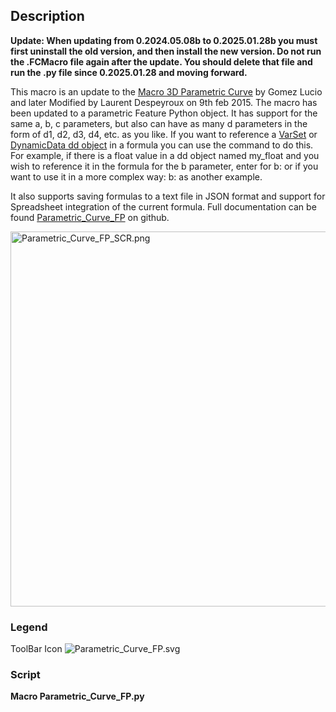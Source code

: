 <languages/>
<translate>

<!--T:1-->
{{Macro
|Name=Macro Parametric_Curve_FP
|Icon=Parametric_Curve_FP.svg
|Description=Update of Macro 3D Parametric Curve, but with new features. Creates a Feature Python object, offers spreadsheet and JSON integration, expanded parameters.<br/>It has support for the same a, b, c parameters, but also can have as many d parameters in the form of d1, d2, d3, d4, etc. as you like.<br/>It also supports saving formulas to a text file in JSON format and support for Spreadsheet integration of the current formula.<br/>Full documentation can be found [https://github.com/mwganson/Parametric_Curve_FP Full Documentation on Github Parametric_Curve_FP] on github. 
|Author=TheMarkster
|Version=2025.05.08
|Date=2025-05-08
|FCVersion=1.0
|Download=[https://wiki.freecad.org/images/5/59/Parametric_Curve_FP.svg ToolBar Icon]
|SeeAlso=[[Macro_3D_Parametric_Curve|Macro 3D Parametric Curve]] [[Image:Macro_3D_Parametric_Curve.png|24px]]
|Links=[https://github.com/mwganson/Parametric_Curve_FP Full Documentation on Github]
}}

== Description == <!--T:2-->

<!--T:9-->
'''Update: When updating from 0.2024.05.08b to 0.2025.01.28b you must first uninstall the old version, and then install the new version. Do not run the .FCMacro file again after the update. You should delete that file and run the .py file since 0.2025.01.28 and moving forward.'''

<!--T:4-->
This macro is an update to the [[Macro_3D_Parametric_Curve|Macro 3D Parametric Curve]] by Gomez Lucio and later Modified by Laurent Despeyroux on 9th feb 2015. The macro has been updated to a parametric Feature Python object. It has support for the same a, b, c parameters, but also can have as many d parameters in the form of d1, d2, d3, d4, etc. as you like. If you want to reference a [[Std_VarSet|VarSet]] or [[DynamicData_Workbench|DynamicData dd object]] in a formula you can use the {{Incode|fc(expr)}} command to do this. For example, if there is a float value in a dd object named my_float and you wish to reference it in the formula for the b parameter, enter for b: {{Incode|fc(dd.my_float)}} or if you want to use it in a more complex way: b: {{Incode|fc(dd.my_float) * a + pi}} as another example.

<!--T:5-->
It also supports saving formulas to a text file in JSON format and support for Spreadsheet integration of the current formula. Full documentation can be found [https://github.com/mwganson/Parametric_Curve_FP Parametric_Curve_FP] on github.

</translate>
[[File:Parametric_Curve_FP_SCR.png|600px]]
<translate>
<!--T:3-->
{{Caption|Parametric_Curve_FP screenshot‎}}

=== Legend === <!--T:6-->

<!--T:7-->
{{Codeextralink|https://gist.github.com/mwganson/473920ad317fb2dc3e37638112874e2a/raw/7bf01aad67c3fb9033e02285bb58d95841a57143/Parametric_Curve_FP.py|Parametric_Curve_FP.py}}

<!--T:8-->
ToolBar Icon
</translate>
[[Image:Parametric_Curve_FP.svg]]

=== Script ===

'''Macro Parametric_Curve_FP.py'''

{{CodeDownload|https://gist.github.com/mwganson/473920ad317fb2dc3e37638112874e2a|Parametric_Curve_FP.py}}